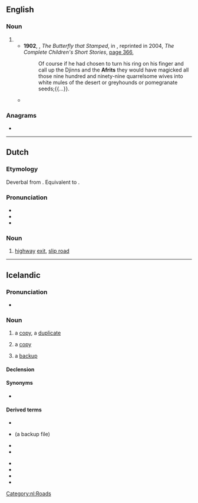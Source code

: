==English==

===Noun===
{{en-noun}}

# {{alternative spelling of|en|ifrit}}
#* '''1902''', {{w|Rudyard Kipling}}, ''The Butterfly that Stamped'', in ''{{w|Just So Stories}}'', reprinted in 2004, ''The Complete Children's Short Stories'', [https://books.google.com.au/books?id=sPGiqckEmlQC&pg=PA366&dq=%22Djinns+and+the+Afrits%22&hl=en&sa=X&ved=0ahUKEwjtw_eX2afQAhWBkJQKHQslDw4Q6AEIJzAC#v=onepage&q=%22Djinns%20and%20the%20Afrits%22&f=false page 366],
#*: Of course if he had chosen to turn his ring on his finger and call up the Djinns and the '''Afrits''' they would have magicked all those nine hundred and ninety-nine quarrelsome wives into white mules of the desert or greyhounds or pomegranate seeds;{{...}}.
#* {{quote-book|1=en|year=1936|author=Rollo Ahmed|title=The Black Art|publisher=Long|location=London|page=196|passage=The spirits they work with are called "'''Afrits'''", and they employ the agency of the Evil Eye.}}

===Anagrams===
* {{anagrams|en|a=afirt|fitra|frati|ftira|iftar|traif}}

----

==Dutch==

===Etymology===
Deverbal from {{m|nl|afrijden}}. Equivalent to {{compound|nl|af|rit}}.

===Pronunciation===
* {{IPA|nl|/ˈɑf.rɪt/}}
* {{audio|nl|Nl-afrit.ogg|Audio}}
* {{hyphenation|nl|af|rit}}

===Noun===
{{nl-noun|m|-en|afritje}}

# [[highway]] [[exit]], [[slip road]]

[[Category:nl:Roads]]

----

==Icelandic==

===Pronunciation===
* {{IPA|is|/ˈavrɪːt/}}

===Noun===
{{is-noun|n|afrits|afrit}}

# a [[copy]], a [[duplicate]]
# {{lb|is|computing}} a [[copy]]
#: {{ux|is|''Hægt er að taka '''afrit''' af skrá með skipuninni <code>cp skra{,.'''afrit'''}</code> eða <tt>cp skra !#$.'''afrit'''</tt>.''|You can make a '''copy''' of a file using the command <code>cp file{,.'''copy'''}</code> or <tt>cp file !#$.'''copy'''</tt>.}}
#: {{ux|is|''Þetta er '''afrit''' af bréfinu sem ég sendi kennaranum mínum.''|This is a '''copy''' of the mail I sent my teacher.}}
# {{lb|is|computing}} a [[backup]]

====Declension====
{{is-decl-noun-n-s|afr|i|t}}

====Synonyms====
* {{sense|backup}} {{l|is|öryggisafrit}}

====Derived terms====
{{der-top}}
* {{l|is|afrita}}
* {{l|is|afrit af skrá}} (a backup file)
* {{l|is|afritun}}
* {{l|is|fyrsta afrit}}
{{der-mid}}
* {{l|is|leyniafrit}}
* {{l|is|öryggisafrit}}
* {{l|is|taka afrit}}
* {{l|is|taka öryggisafrit}}
{{der-bottom}}